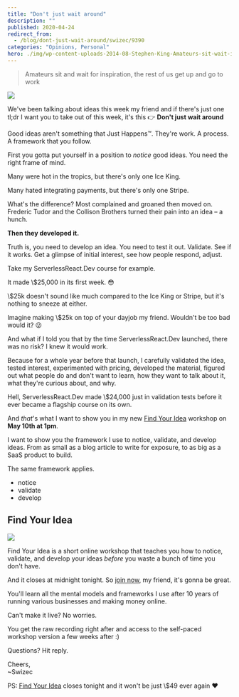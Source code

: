 ```yaml
---
title: "Don't just wait around"
description: ""
published: 2020-04-24
redirect_from:
  - /blog/dont-just-wait-around/swizec/9390
categories: "Opinions, Personal"
hero: ./img/wp-content-uploads-2014-08-Stephen-King-Amateurs-sit-wait-inspiration-rest-us-get-up-go-work.png
---
```


> Amateurs sit and wait for inspiration, the rest of us get up and go to work

![](./img/wp-content-uploads-2014-08-Stephen-King-Amateurs-sit-wait-inspiration-rest-us-get-up-go-work.png)

We've been talking about ideas this week my friend and if there's just one tl;dr I want you to take out of this week, it's this 👉 **Don't just wait around**

Good ideas aren't something that Just Happens™. They're work. A process. A framework that you follow.

First you gotta put yourself in a position to _notice_ good ideas. You need the right frame of mind.

Many were hot in the tropics, but there's only one Ice King.

Many hated integrating payments, but there's only one Stripe.

What's the difference? Most complained and groaned then moved on. Frederic Tudor and the Collison Brothers turned their pain into an idea – a hunch.

**Then they developed it.**

Truth is, you need to develop an idea. You need to test it out. Validate. See if it works. Get a glimpse of initial interest, see how people respond, adjust.

Take my ServerlessReact.Dev course for example.

It made \\\$25,000 in its first week. 😳

\\\$25k doesn't sound like much compared to the Ice King or Stripe, but it's nothing to sneeze at either.

Imagine making \\\$25k on top of your dayjob my friend. Wouldn't be too bad would it? 😛

And what if I told you that by the time ServerlessReact.Dev launched, there was no risk? I knew it would work.

Because for a whole year before that launch, I carefully validated the idea, tested interest, experimented with pricing, developed the material, figured out what people do and don't want to learn, how they want to talk about it, what they're curious about, and why.

Hell, ServerlessReact.Dev made \\\$24,000 just in validation tests before it ever became a flagship course on its own.

And _that_'s what I want to show you in my new [Find Your Idea](https://gum.co/fKfYf) workshop on **May 10th at 1pm**.

I want to show you the framework I use to notice, validate, and develop ideas. From as small as a blog article to write for exposure, to as big as a SaaS product to build.

The same framework applies.

- notice
- validate
- develop

## Find Your Idea

[![](./img/HQpmAbo.png)](https://gum.co/fKfYf)

Find Your Idea is a short online workshop that teaches you how to notice, validate, and develop your ideas _before_ you waste a bunch of time you don't have.

And it closes at midnight tonight. So [join now](https://gum.co/fKfYf), my friend, it's gonna be great.

You'll learn all the mental models and frameworks I use after 10 years of running various businesses and making money online.

Can't make it live? No worries.

You get the raw recording right after and access to the self-paced workshop version a few weeks after :)

Questions? Hit reply.

Cheers,  
~Swizec

PS: [Find Your Idea](https://gum.co/fKfYf) closes tonight and it won't be just \\\$49 ever again ❤️
